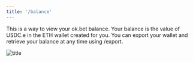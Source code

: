 ```yaml
---
title: '/balance'
---
```


This is a way to view your ok.bet balance. 
Your balance is the value of USDC.e in the ETH wallet created for you. 
You can export your wallet and retrieve your balance at any time using /export.

![title](/images/balance_example.png)